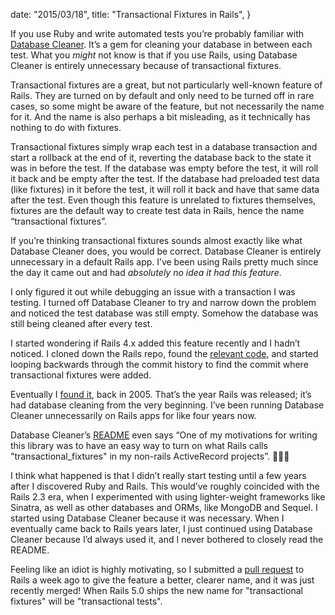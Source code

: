 
  date: "2015/03/18",
  title: "Transactional Fixtures in Rails",
}


If you use Ruby and write automated tests you’re probably familiar with [Database Cleaner][database cleaner]. It’s a gem for cleaning your database in between each test. What you _might_ not know is that if you use Rails, using Database Cleaner is entirely unnecessary because of transactional fixtures.

Transactional fixtures are a great, but not particularly well-known feature of Rails. They are turned on by default and only need to be turned off in rare cases, so some might be aware of the feature, but not necessarily the name for it. And the name is also perhaps a bit misleading, as it technically has nothing to do with fixtures.

Transactional fixtures simply wrap each test in a database transaction and start a rollback at the end of it, reverting the database back to the state it was in before the test. If the database was empty before the test, it will roll it back and be empty after the test. If the database had preloaded test data (like fixtures) in it before the test, it will roll it back and have that same data after the test. Even though this feature is unrelated to fixtures themselves, fixtures are the default way to create test data in Rails, hence the name “transactional fixtures”.

If you’re thinking transactional fixtures sounds almost exactly like what Database Cleaner does, you would be correct. Database Cleaner is entirely unnecessary in a default Rails app. I’ve been using Rails pretty much since the day it came out and had _absolutely no idea it had this feature_.

I only figured it out while debugging an issue with a transaction I was testing. I turned off Database Cleaner to try and narrow down the problem and noticed the test database was still empty. Somehow the database was still being cleaned after every test.

I started wondering if Rails 4.x added this feature recently and I hadn’t noticed. I cloned down the Rails repo, found the [relevant code][fixtures class], and started looping backwards through the commit history to find the commit where transactional fixtures were added.

Eventually I [found it][transactional fixtures commit], back in 2005. That’s the year Rails was released; it’s had database cleaning from the very beginning. I’ve been running Database Cleaner unnecessarily on Rails apps for like four years now.

Database Cleaner’s [README][database cleaner readme] even says “One of my motivations for writing this library was to have an easy way to turn on what Rails calls "transactional_fixtures" in my non-rails ActiveRecord projects”. 🤦🏼‍♂️

I think what happened is that I didn’t really start testing until a few years after I discovered Ruby and Rails. This would’ve roughly coincided with the Rails 2.3 era, when I experimented with using lighter-weight frameworks like Sinatra, as well as other databases and ORMs, like MongoDB and Sequel. I started using Database Cleaner because it was necessary. When I eventually came back to Rails years later, I just continued using Database Cleaner because I’d always used it, and I never bothered to closely read the README.

Feeling like an idiot is highly motivating, so I submitted a [pull request][pull request] to Rails a week ago to give the feature a better, clearer name, and it was just recently merged! When Rails 5.0 ships the new name for "transactional fixtures" will be "transactional tests".

[database cleaner]: https://github.com/DatabaseCleaner/database_cleaner
[fixtures class]: https://github.com/rails/rails/blob/master/activerecord/lib/active_record/fixtures.rb
[transactional fixtures commit]: https://github.com/rails/rails/commit/903ef71b9952f4bfaef798bbd93a972fc25010ad
[database cleaner readme]: https://github.com/DatabaseCleaner/database_cleaner#why
[pull request]: https://github.com/rails/rails/pull/19282
